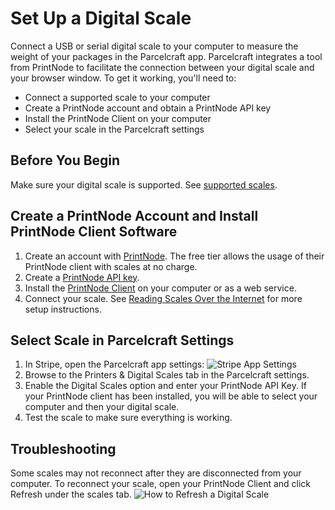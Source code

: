 # Set Up a Digital Scale

Connect a USB or serial digital scale to your computer to measure the weight of your packages in the Parcelcraft app. Parcelcraft integrates a tool from PrintNode to facilitate the connection between your digital scale and your browser window. To get it working, you'll need to:

- Connect a supported scale to your computer
- Create a PrintNode account and obtain a PrintNode API key
- Install the PrintNode Client on your computer
- Select your scale in the Parcelcraft settings

## Before You Begin

Make sure your digital scale is supported. See [supported scales](https://www.printnode.com/en/docs/supported-scales).

## Create a PrintNode Account and Install PrintNode Client Software

1. Create an account with [PrintNode](https://app.printnode.com/login/register). The free tier allows the usage of their PrintNode client with scales at no charge.
2. Create a [PrintNode API key](https://api.printnode.com/app/apikeys).
3. Install the [PrintNode Client](https://www.printnode.com/en/download) on your computer or as a web service.
4. Connect your scale. See [Reading Scales Over the Internet](https://www.printnode.com/en/docs/reading-usb-scales-over-the-internet) for more setup instructions.

## Select Scale in Parcelcraft Settings

1. In Stripe, open the Parcelcraft app settings:
    ![Stripe App Settings](https://dev.parcelcraft.com/wp-content/uploads/2023/09/app-settings-link.png)
2. Browse to the Printers & Digital Scales tab in the Parcelcraft settings.
3. Enable the Digital Scales option and enter your PrintNode API Key. If your PrintNode client has been installed, you will be able to select your computer and then your digital scale.
4. Test the scale to make sure everything is working.

## Troubleshooting

Some scales may not reconnect after they are disconnected from your computer. To reconnect your scale, open your PrintNode Client and click Refresh under the scales tab.
![How to Refresh a Digital Scale](https://dev.parcelcraft.com/wp-content/uploads/2023/09/refresh-scales.png)
